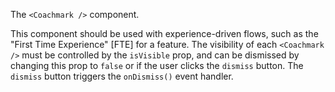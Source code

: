The `<Coachmark />` component.

This component should be used with experience-driven flows, such as the "First Time Experience"
[FTE] for a feature. The visibility of each `<Coachmark />` must be controlled by the `isVisible`
prop, and can be dismissed by changing this prop to `false` or if the user clicks the `dismiss`
button. The `dismiss` button triggers the `onDismiss()` event handler.
